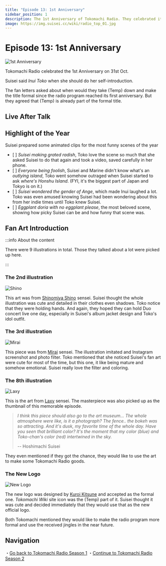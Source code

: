 ```yaml
---
title: "Episode 13: 1st Anniversary"
sidebar_position: 1
description: The 1st Anniversary of Tokomachi Radio. They celebrated it in a special way and introduced a lot of fan works.
image: https://img.suisei.cc/wiki/radio_top_01.jpg
---
```



# Episode 13: 1st Anniversary

<Date D="2021-10-31" />

![1st Anniversary](../assets/20211031_01.jpg)

> <YTLink Id="Ql5YkeQ6iDg" />

Tokomachi Radio celebrated the 1st Anniversary on 31st Oct.

Suisei said _Inui Toko_ when she should do her self-introduction.

The fan letters asked about when would they take (Temp) down and make the title formal since the radio program reached its first anniversary. But they agreed that (Temp) is already part of the formal title.

## Live After Talk

<FYI Topic="Stellar into the GALAXY" Desc="/topics/suisei_galaxy#preparations-and-performances" />

## Highlight of the Year

Suisei prepared some animated clips for the most funny scenes of the year

- [ <YTTime Id="Ql5YkeQ6iDg" Time="15:27" /> ] _Suisei making grated radish_, Toko love the scene so much that she asked Suisei to do that again and took a video, saved carefully in her phone.
- [ <YTTime Id="Ql5YkeQ6iDg" Time="17:54" /> ] _Everyone being foolish_, Suisei and Marine didn't know what's an _outlying island_, Toko went somehow outraged when Suisei started to ask _where's Honshu Island_. (FYI, it's the biggest part of Japan and Tokyo is on it.)
- [ <YTTime Id="Ql5YkeQ6iDg" Time="20:49" /> ] _Suisei wondered the gender of Ange_, which made Inui laughed a lot. Toko was even amused knowing Suisei had been wondering about this from her indie times until Toko knew Suisei.
- [ <YTTime Id="Ql5YkeQ6iDg" Time="24:18" /> ] _Eggplant doria with no eggplant please_, the most beloved scene, showing how picky Suisei can be and how funny that scene was.

## Fan Art Introduction

:::info About the content

There were 9 illustrations in total. Those they talked about a lot were picked up here.

:::

### The 2nd illustration

![Shino](../assets/20211031_02.jpg)

> <YTTime Id="Ql5YkeQ6iDg" Time="32:58" Desc="The 2nd illustration" />

This art was from [<SNSIcon Name="twitter" /> Shinomiya Shino](https://twitter.com/sinosino141/status/1413111074363113475) sensei. Suisei thought the whole illustration was cute and detailed in their clothes even shadows. Toko notice that they were holding hands. And again, they hoped they can hold Duo concert live one day, especially in Suisei's album jacket design and Toko's idol outfit.

### The 3rd illustration

![Mirai](../assets/20211031_03.jpg)

> <YTTime Id="Ql5YkeQ6iDg" Time="34:20" Desc="The 3rd illustration" />

<!--The homepage SD character also came from Mirai-sensei.-->

This piece was from [<SNSIcon Name="twitter" /> Mirai](https://twitter.com/_MIRAI99) sensei. The illustration imitated and Instagram screenshot and photo filter. Toko mentioned that she noticed Suisei's fan art were cute for most of the time, but this one, it like being mature and somehow emotional. Suisei really love the filter and coloring.

<!--
## The 4th illustration

> <YTTime Id="Ql5YkeQ6iDg" Time="35:51" Desc="The 4th illustration" />

![Arua](../assets/20211031_06.jpg)

Suisei loved this piece a lot. They thought it should be mounted in a frame and go to the art museum. They also loved the coloring and how the illustrator drew the hair. Suisei was wearing hololive's idol outfit and Toko was wearing hers. They thought it was a perfect match.
-->

### The 8th illustration

![Laxy](../assets/20211031_04.jpg)

> <YTTime Id="Ql5YkeQ6iDg" Time="45:40" Desc="The 8th illustration" />

This is the art from [<SNSIcon Name="twitter" /> Laxy](https://twitter.com/laxyiii/status/1451854024609714183) sensei. The masterpiece was also picked up as the thumbnail of this memorable episode.

> _I think this piece should also go to the art museum... The whole atmosphere were like, is it a photograph? The fence.. the bokeh was so attracting. And it's dusk, my favorite time of the whole day. Have you seen that brilliant color? It's the moment that my color (blue) and Toko-chan's color (red) intertwined in the sky._
>
> -- Hoshimachi Suisei

They even mentioned if they got the chance, they would like to use the art to make some Tokomachi Radio goods.

### The New Logo

![New Logo](../assets/20211031_05.jpg)

> <YTTime Id="Ql5YkeQ6iDg" Time="47:37" Desc="The New Logo" />

The new logo was designed by [<SNSIcon Name="twitter" /> Kuroi Kitsune](https://twitter.com/SensaiWorks) and accepted as the formal one. _Tokomachi Wiki_ site icon was the (Temp) part of it. Suisei thought it was cute and decided immediately that they would use that as the new official logo.

Both Tokomachi mentioned they would like to make the radio program more formal and use the received jingles in the near future.

## Navigation

・[Go back to Tokomachi Radio Season 1](/radio/tokomachi_radio_s1#summary-of-season-1)
・[Continue to Tokomachi Radio Season 2](/radio/tokomachi_radio_s2)